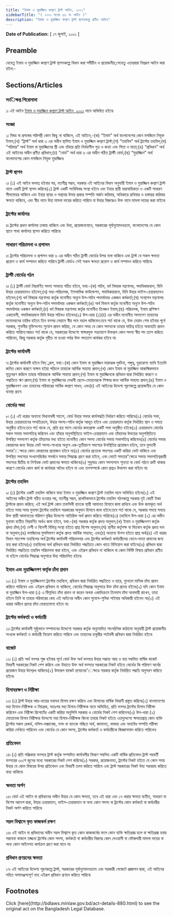 ```yaml
---
title: "ইমাম ও মুয়াজ্জিন কল্যাণ ট্রাস্ট আইন, ২০০১"
sidebarTitle: "( ২০০১ সনের ৫৬ নং আইন )"
description: "ইমাম ও মুয়াজ্জিন কল্যাণ ট্রাস্ট স্থাপনকল্পে প্রণীত আইন৷"
---
```


**Date of Publication:** [ ১৭ জুলাই, ২০০১ ]

## Preamble

যেহেতু ইমাম ও মুয়াজ্জিন কল্যাণ ট্রাস্ট স্থাপনকল্পে বিধান করা সমীচীন ও প্রয়োজনীয়;সেহেতু এতদ্‌দ্বারা নিম্নরূপ আইন করা হইল:-

## Sections/Articles

### সংিক্ষপ্ত শিরোনামা

১৷ এই আইন [ইমাম ও মুয়াজ্জিন কল্যাণ ট্রাস্ট আইন, ২০০১](/laws/act-880 "ইমাম ও মুয়াজ্জিন কল্যাণ ট্রাস্ট আইন, ২০০১") নামে অভিহিত হইবে৷

### সংজ্ঞা

২৷ বিষয় বা প্রসঙ্গের পরিপন্থী কোন কিছু না থাকিলে, এই আইনে,-(ক) “ইমাম” অর্থ বাংলাদেশের কোন মসজিদে নিযুক্ত ইমাম;(খ) “ট্রাস্ট” অর্থ ধারা ৩ এর অধীন স্থাপিত ইমাম ও মুয়াজ্জিন কল্যাণ ট্রাস্ট;(গ) “তহবিল” অর্থ ট্রাস্টের তহবিল;(ঘ) “পরিবার” অর্থ ইমাম বা মুয়াজ্জিনের স্ত্রী এবং তাঁহার প্রতি নির্ভরশীল পুত্র ও কন্যা এবং পিতা ও মাতা;(ঙ) “প্রবিধান” অর্থ এই আইনের অধীন প্রণীত প্রবিধান;(চ) “বোর্ড” অর্থ ধারা ৬ এর অধীন গঠিত ট্রাস্টী বোর্ড;(ছ) “মুয়াজ্জিন” অর্থ বাংলাদেশের কোন মসজিদে নিযুক্ত মুয়াজ্জিন৷

### ট্রাস্ট স্থাপন

৩৷ (১) এই আইন বলবত্ হইবার পর, যতশীঘ্র সম্ভব, সরকার এই আইনের বিধান অনুযায়ী ইমাম ও মুয়াজ্জিন কল্যাণ ট্রাস্ট নামে একটি ট্রাস্ট স্থাপন করিবে৷(২) ট্রাস্ট একটি সংবিধিবদ্ধ সংস্থা হইবে এবং ইহার স্থায়ী ধারাবাহিকতা ও একটি সাধারণ সীলমোহর থাকিবে এবং ইহার স্থাবর ও অস্থাবর উভয় প্রকার সম্পত্তি অর্জন করিবার, অধিকারে রাখিবার ও হস্তান্তর করিবার ক্ষমতা থাকিবে, এবং স্বীয় নামে উহা মামলা দায়ের করিতে পারিবে বা উহার বিরুদ্ধেও উক্ত নামে মামলা দায়ের করা যাইবে৷

### ট্রাস্টের কার্যালয়

৪৷ ট্রাস্টের প্রধান কার্যালয় ঢাকায় থাকিবে এবং উহা, প্রয়োজনবোধে, সরকারের পূর্বানুমোদনক্রমে, বাংলাদেশের যে কোন স্থানে শাখা কার্যালয় স্থাপন করিতে পারিবে৷

### সাধারণ পরিচালনা ও প্রশাসন

৫৷ ট্রাস্টের পরিচালনা ও প্রশাসন ধারা ৬ এর অধীন গঠিত ট্রাস্টী বোর্ডের উপর ন্যস্ত থাকিবে এবং ট্রাস্ট যে সকল ক্ষমতা প্রয়োগ ও কার্য সম্পাদন করিতে পারিবে ট্রাস্টী বোর্ডও সেই সকল ক্ষমতা প্রয়োগ ও কার্য সম্পাদন করিতে পারিবে৷

### ট্রাস্টী বোর্ডের গঠন

৬৷ (১) ট্রাস্টী বোর্ড নিম্নবর্ণিত সদস্য সমন্বয়ে গঠিত হইবে, যথা:-(ক) সচিব, ধর্ম বিষয়ক মন্ত্রণালয়, পদাধিকারবলে, যিনি উহার চেয়ারম্যানও হইবেন;(খ) মহা-পরিচালক, ইসলামিক ফাউন্ডেশন, পদাধিকারবলে, যিনি উহার ভাইস-চেয়ারম্যানও হইবেন;(গ) ধর্ম বিষয়ক মন্ত্রণালয় কর্তৃক মনোনীত অন্যুন উপ-সচিব পদমর্যাদার একজন কর্মকর্তা;(ঘ) সংস্থাপন মন্ত্রণালয় কর্তৃক মনোনীত অন্যুন উপ-সচিব পদমর্যাদার একজন কর্মকর্তা;(ঙ) অর্থ বিভাগ কর্তৃক মনোনীত অন্যুন উপ-সচিব পদমর্যাদার একজন কর্মকর্তা;(চ) ধর্ম বিষয়ক মন্ত্রণালয় কর্তৃক মনোনীত তিনজন ইমাম;(ছ) পরিচালক, ইমাম প্রশিক্ষণ একাডেমী, পদাধিকারবলে যিনি উহার সচিবও হইবেন৷(২) উপ-ধারা (১)(চ) এর অধীন মনোনীত সদস্যগণ তাহাদের মনোনয়নের তারিখ হইতে তিন বত্সর মেয়াদে স্বীয় পদে বহাল থাকিবেন:তবে শর্ত থাকে যে, উক্ত মেয়াদ শেষ হইবার পূর্বে সরকার, শুনানীর যুক্তিসংগত সুযোগ প্রদান করিয়া, যে কোন সময় যে কোন সদস্যকে তাহার দায়িত্ব হইতে অব্যাহতি প্রদান করিতে পারিবে:আরও শর্ত থাকে যে, সরকারের উদ্দেশ্যে স্বাক্ষরযুক্ত পত্রযোগে উক্তরূপ কোন সদস্য স্বীয় পদ ত্যাগ করিতে পারিবেন, কিন্তু সরকার কর্তৃক গৃহীত না হওয়া পর্যন্ত উক্ত পদত্যাগ কার্যকর হইবে না৷

### ট্রাস্টের কার্যাবলী

৭৷ ট্রাস্টের কার্যাবলী হইবে নিম্্নরূপ, যথা:-(ক) কোন ইমাম বা মুয়াজ্জিন মারাত্মক দুর্ঘটনা, পঙ্গুত্ব, দুরারোগ্য ব্যাধি ইত্যাদি জনিত কোন কারণে অক্ষম হইয়া পড়িলে তাহাকে আর্থিক সাহায্য প্রদান;(খ) কোন ইমাম বা মুয়াজ্জিন আকস্মিকভাবে মৃত্যুবরণ করিলে তাহার পরিবারকে আর্থিক সাহায্য প্রদান;(গ) ইমাম বা মুয়াজ্জিনকে প্রবিধান দ্বারা নির্ধারিত কারণে ও পদ্ধতিতে ঋণ প্রদান;(ঘ) ইমাম বা মুয়াজ্জিনের মেধাবী ছেলে-মেয়েদেরকে শিক্ষার জন্য আর্থিক সাহায্য প্রদান;(ঙ) ইমাম ও মুয়াজ্জিনগণ এবং তাহাদের পরিবারের সার্বিক কল্যাণ সাধন; এবং(চ) এই আইনের উদ্দেশ্য পূরণকল্পে প্রয়োজনীয় যে কোন ব্যবস্থা গ্রহণ৷

### বোর্ডের সভা

৮৷ (১) এই ধারার অন্যান্য বিধানাবলী সাপেে, বোর্ড উহার সভার কার্যপদ্ধতি নির্ধারণ করিতে পারিবে৷(২) বোর্ডের সভা, উহার চেয়ারম্যানের সম্মতিক্রমে, উহার সদস্য-সচিব কর্তৃক আহূত হইবে এবং চেয়ারম্যান কর্তৃক নির্ধারিত স্থান ও সময়ে অনুষ্ঠিত হইবে:তবে শর্ত থাকে যে, প্রতি ছয় মাসে বোর্ডের কমপ্রােক্ষ একটি সভা অনুষ্ঠিত হইবে৷(৩) চেয়ারম্যান বোর্ডের সকল সভায় সভাপতিত্ব করিবেন এবং তাঁহার অনুপস্থিতিতে ভাইস-চেয়ারম্যান এবং তাঁহাদের উভয়ের অনুপস্থিতিতে উপস্থিত সদস্যগণ কর্তৃক তাঁহাদের মধ্য হইতে মনোনীত কোন সদস্য বোর্ডের সভায় সভাপতিত্ব করিবেন৷(৪) বোর্ডের সভার কোরামের জন্য উহার মোট সদস্য-সংখ্যার অন্যুন এক-তৃতীয়াংশ সদস্যের উপস্থিতির প্রয়োজন হইবে, তবে মুলতবী সভার”েক্ষত্রে কোন কোরামের প্রয়োজন হইবে না৷(৫) বোর্ডের প্রত্যেক সদস্যের একটি করিয়া ভোট থাকিবে এবং উপস্থিত সদস্যের সংখ্যাগরিষ্ঠের সমর্থনে সভার সিদ্ধান্ত্ম গ্রহণ করা হইবে, এবং ভোটে সমতার”ক্ষেত্রে সভায় সভাপতিত্বকারী সদস্যের দ্বিতীয় বা নির্ণায়ক ভোট প্রদানের ক্ষমতা থাকিবে৷(৬) শুধুমাত্র কোন সদস্যপদে শূন্যতা বা বোর্ড গঠনে ত্রুটি থাকার কারণে বোর্ডের কোন কার্য বা কার্যধারা অবৈধ হইবে না এবং তত্সম্পর্কে কোন প্রশ্নও উত্থাপন করা যাইবে না৷

### ট্রাস্টের তহবিল

৯৷ (১) ট্রাস্টের একটি তহবিল থাকিবে যাহা ইমাম ও মুয়াজ্জিন কল্যাণ ট্রাস্ট তহবিল নামে অভিহিত হইবে৷(২) এই আইনের অধীন ট্রাস্ট গঠিত হওয়ার পর, যতশীঘ্র সম্ভব, প্রাথমিকভাবে ট্রাস্টের তহবিল গঠনকল্পে সরকার দুই কোটি টাকা ট্রাস্টকে প্রদান করিবে; এই অর্থ ট্রাস্ট কোন তফসিলী ব্যাংকে স্থায়ী আমানত হিসাবে জমা রাখিবে এবং উক্ত জমাকৃত অর্থ হইতে সময় সময় মুনাফা ট্রাস্টের তহবিলে সরকারের অনুদান হিসাবে জমা হইবে:তবে শর্ত থাকে যে, সরকার সময়ে সময়ে উক্ত স্থায়ী আমানতের পরিমাণ বৃদ্ধির উদ্দেশ্যে অতিরিক্ত অর্থ প্রদান করিতে পারিবে৷(৩) তহবিলে উপ-ধারা (২) এর অধীন মুনাফা ব্যতীত নিম্নবর্ণিত অর্থও জমা হইবে, যথা:-(ক) সরকার কর্তৃক প্রদত্ত অনুদান;(খ) ইমাম ও মুয়াজ্জিনগণ কর্তৃক প্রদত্ত চাঁদা;(গ) দেশী ও বিদেশী বিভিন্ন সংস্থা হইতে প্রাপ্ত বিশেষ অনুদান;(ঘ) স্থানীয় কর্তৃপক্ষ বা বিত্তবান কর্তৃক প্রদত্ত দান বা অনুদান;(ঙ) মসজিদের মুসলিস্নগণ কর্তৃক প্রদত্ত আর্থিক সাহায্য; এবং(চ) অন্যান্য উত্স হইতে প্রাপ্ত অর্থ৷(৪) এই ধারার বিধান সাপেেক্ষ তহবিলের অর্থ ট্রাস্টের কার্যাবলী পরিচালনার এবং ট্রাস্টের কর্মকর্তা কর্মচারীদের বেতন-ভাতা প্রদানের জন্য ব্যয় করা হইবে৷(৫) তহবিলের অর্থ প্রবিধান দ্বারা নির্ধারিত পদ্ধতিতে কোন খাতে বিনিয়োগ করা যাইবে৷(৬) প্রবিধান দ্বারা নির্ধারিত পদ্ধতিতে তহবিল পরিচালনা করা হইবে, এবং এইরূপ প্রবিধান না থাকিলে বা কোন নির্দিষ্ট বিষয়ে প্রবিধান প্রণীত না হইলে বোর্ডের সিদ্ধান্ত্ম অনুসারে উহা পরিচালিত হইবে৷

### ইমাম এবং মুয়াজ্জিনগণ কর্তৃক চাঁদা প্রদান

১০৷ (১) ইমাম ও মুয়াজ্জিনগণ ট্রাস্টের তহবিলে, প্রবিধান দ্বারা নির্ধারিত পদ্ধতিতে ও হারে, ন্যুনতম মাসিক চাঁদা প্রদান করিতে পারিবেন এবং এইরূপ প্রবিধান না থাকিলে, বোর্ডের সিদ্ধান্ত্ম অনুসারে উক্ত চাঁদা প্রদেয় হইবে৷(২) যদি কোন ইমাম বা মুয়াজ্জিন উপ-ধারা (১) এ উিল্লখিত চাঁদা প্রদান না করেন অথবা একাদিক্রমে তিনমাস চাঁদা অনাদায়ী রাখেন, তাহা হইলে তিনি বা তাহার পরিবারের কেহ এই আইনের অধীন কোন সুযোগ-সুবিধা পাইবার অধিকারী হইবেন না৷(৩) এই ধারার অধীনে প্রদেয় চাঁদা ফেরতযোগ্য হইবে না৷

### ট্রাস্টের কর্মকর্তা ও কর্মচারী

১১৷ ট্রাস্টের কার্যাবলী সুষ্ঠুভাবে সম্পাদনের উদ্দেশ্যে সরকার কর্তৃক অনুমোদিত সাংগঠনিক কাঠামো অনুযায়ী ট্রাস্ট প্রয়োজনীয় সংখ্যক কর্মকর্তা ও কর্মচারী নিয়োগ করিতে পারিবে এবং তাহাদের চাকুরীর শর্তাবলী প্রবিধান দ্বারা নির্ধারিত হইবে৷

### বাজেট

১২৷ (১) প্রতি অর্থ বত্সর শুরু হইবার পূর্বে বোর্ড উক্ত অর্থ বত্সরে উহার সম্ভাব্য আয় ও ব্যয় সম্বলিত বার্ষিক বাজেট বিবরণী সরকারের নিকট পেশ করিবে এবং উহাতে উক্ত অর্থ বত্সরে সরকারের নিকট হইতে বোর্ডের কি পরিমাণ অর্থের প্রয়োজন উহার উলে্রখ থাকিবে৷(২) উক্তরূপ বাজেট প্রণয়নের”েক্ষত্রে সরকার কর্তৃক নির্ধারিত পদ্ধতি অনুসরণ করিতে হইবে৷

### হিসাবরক্ষণ ও নিরীক্ষা

১৩৷ (১) ট্রাস্ট উহার আয়-ব্যয়ের যথাযথ হিসাব রক্ষণ করিবে এবং হিসাবের বার্ষিক বিবরণী প্রস্তুত করিবে৷(২) বাংলাদেশের মহা হিসাব-নিরীক্ষক ও নিয়ন্ত্রক, অতঃপর মহা হিসাব-নিরীক্ষক নামে অভিহিত, প্রতি বত্সর ট্রাস্টের হিসাব নিরীক্ষা করিবেন এবং নিরীক্ষা রিপোর্টের একটি করিয়া অনুলিপি সরকার ও বোর্ডের নিকট পেশ করিবেন৷(৩) উপ-ধারা (২) মোতাবেক হিসাব নিরীক্ষার উদ্দেশ্যে মহা হিসাব-নিরীক্ষক কিংবা তাহার নিকট হইতে এতদুদ্দেশ্যে ক্ষমতাপ্রাপ্ত কোন ব্যক্তি ট্রাস্টের সকল রেকর্ড, দলিল-দস্ত্মাবেজ, নগদ বা ব্যাংকে গচ্ছিত অর্থ, জামানত, ভান্ডার এবং অন্যবিধ সম্পত্তি পরীক্ষা করিয়া দেখিতে পারিবেন এবং বোর্ডের যে কোন সদস্য, ট্রাস্টের কর্মকর্তা ও কর্মচারীকে জিজ্ঞাসাবাদ করিতে পারিবেন৷

### প্রতিবেদন

১৪৷ (১) প্রতি পঞ্জিকার বত্সরে ট্রাস্ট কর্তৃক সম্পাদিত কার্যাবলীর বিবরণ সম্বলিত একটি বার্ষিক প্রতিবেদন ট্রাস্ট পরবর্তী বত্সরের ৩০শে জুনের মধ্যে সরকারের নিকট পেশ করিবে৷(২) সরকার, প্রয়োজনমত, ট্রাস্টের নিকট হইতে যে কোন সময় উহার যে কোন বিষয়ের উপর প্রতিবেদন এবং বিবরণী তলব করিতে পারিবে এবং ট্রাস্ট সরকারের নিকট উহা সরবরাহ করিতে বাধ্য থাকিবে৷

### ক্ষমতা অর্পণ

১৫৷ বোর্ড এই আইন বা প্রবিধানের অধীন উহার যে কোন ক্ষমতা, তবে এই ধারা এবং ১৭ ধারার ক্ষমতা ব্যতীত, সাধারণ বা বিশেষ আদেশ দ্বারা, উহার চেয়ারম্যান, ভাইস-চেয়ারম্যান বা অন্য কোন সদস্য বা ট্রাস্টের কোন কর্মকর্তা বা কর্মচারীর নিকট অর্পণ করিতে পারিবে৷

### সরল বিশ্বাসে কৃত কাজকর্ম রক্ষণ

১৬৷ এই আইন বা প্রবিধানের অধীন সরল বিশ্বাসে কৃত কোন কাজকর্মের ফলে কোন ব্যক্তি ক্ষতিগ্রস্ত্ম হলে বা ক্ষতিগ্রস্ত্ম হবার সম্ভাবনা থাকলে তজ্জন্য ট্রাস্টের কোন সদস্য, কর্মকর্তা বা কর্মচারীর বিরুদ্ধে কোন দেওয়ানী বা ফৌজদারী মামলা দায়ের বা অন্য কোন আইনগত কার্যক্রম গ্রহণ করা যাবে না৷

### প্রবিধান প্রণয়নের ক্ষমতা

১৭৷ এই আইনের উদ্দেশ্য পূরণকল্পে ট্রাস্ট, সরকারের পূর্বানুমোদনক্রমে এবং সরকারী গেজেটে প্রজ্ঞাপন দ্বারা, এই আইনের সহিত অসামঞ্জস্যপূর্ণ নহে এইরূপ প্রবিধান প্রণয়ন করিতে পারিবে৷

## Footnotes

<Note>
  Click [here](http://bdlaws.minlaw.gov.bd/act-details-880.html) to see the original act on the Bangladesh Legal Database.
</Note>
